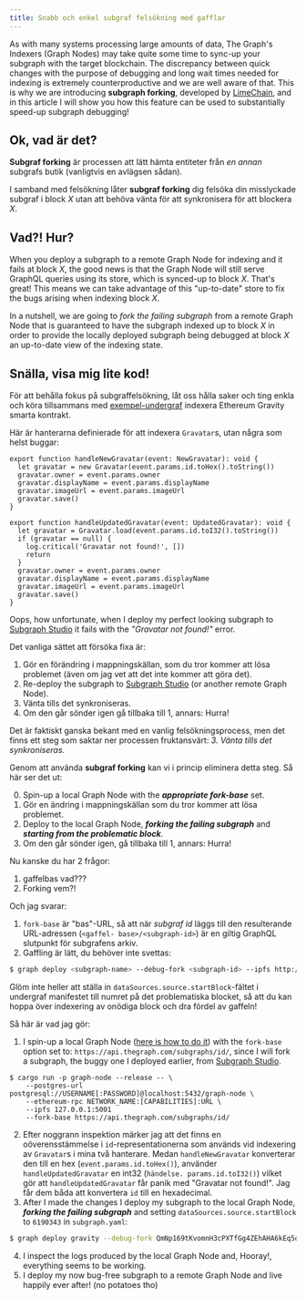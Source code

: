 ```yaml
---
title: Snabb och enkel subgraf felsökning med gafflar
---
```


As with many systems processing large amounts of data, The Graph's Indexers (Graph Nodes) may take quite some time to sync-up your subgraph with the target blockchain. The discrepancy between quick changes with the purpose of debugging and long wait times needed for indexing is extremely counterproductive and we are well aware of that. This is why we are introducing **subgraph forking**, developed by [LimeChain](https://limechain.tech/), and in this article I will show you how this feature can be used to substantially speed-up subgraph debugging!

## Ok, vad är det?

**Subgraf forking** är processen att lätt hämta entiteter från _en annan_ subgrafs butik (vanligtvis en avlägsen sådan).

I samband med felsökning låter **subgraf forking** dig felsöka din misslyckade subgraf i block _X_ utan att behöva vänta för att synkronisera för att blockera _X_.

## Vad?! Hur?

When you deploy a subgraph to a remote Graph Node for indexing and it fails at block _X_, the good news is that the Graph Node will still serve GraphQL queries using its store, which is synced-up to block _X_. That's great! This means we can take advantage of this "up-to-date" store to fix the bugs arising when indexing block _X_.

In a nutshell, we are going to _fork the failing subgraph_ from a remote Graph Node that is guaranteed to have the subgraph indexed up to block _X_ in order to provide the locally deployed subgraph being debugged at block _X_ an up-to-date view of the indexing state.

## Snälla, visa mig lite kod!

För att behålla fokus på subgraffelsökning, låt oss hålla saker och ting enkla och köra tillsammans med [exempel-undergraf](https://github.com/graphprotocol/graph-tooling/tree/main/examples/ethereum-gravatar) indexera Ethereum Gravity smarta kontrakt.

Här är hanterarna definierade för att indexera `Gravatar`s, utan några som helst buggar:

```tsx
export function handleNewGravatar(event: NewGravatar): void {
  let gravatar = new Gravatar(event.params.id.toHex().toString())
  gravatar.owner = event.params.owner
  gravatar.displayName = event.params.displayName
  gravatar.imageUrl = event.params.imageUrl
  gravatar.save()
}

export function handleUpdatedGravatar(event: UpdatedGravatar): void {
  let gravatar = Gravatar.load(event.params.id.toI32().toString())
  if (gravatar == null) {
    log.critical('Gravatar not found!', [])
    return
  }
  gravatar.owner = event.params.owner
  gravatar.displayName = event.params.displayName
  gravatar.imageUrl = event.params.imageUrl
  gravatar.save()
}
```

Oops, how unfortunate, when I deploy my perfect looking subgraph to [Subgraph Studio](https://thegraph.com/studio/) it fails with the _"Gravatar not found!"_ error.

Det vanliga sättet att försöka fixa är:

1. Gör en förändring i mappningskällan, som du tror kommer att lösa problemet (även om jag vet att det inte kommer att göra det).
2. Re-deploy the subgraph to [Subgraph Studio](https://thegraph.com/studio/) (or another remote Graph Node).
3. Vänta tills det synkroniseras.
4. Om den går sönder igen gå tillbaka till 1, annars: Hurra!

Det är faktiskt ganska bekant med en vanlig felsökningsprocess, men det finns ett steg som saktar ner processen fruktansvärt: _3. Vänta tills det synkroniseras._

Genom att använda **subgraf forking** kan vi i princip eliminera detta steg. Så här ser det ut:

0. Spin-up a local Graph Node with the **_appropriate fork-base_** set.
1. Gör en ändring i mappningskällan som du tror kommer att lösa problemet.
2. Deploy to the local Graph Node, **_forking the failing subgraph_** and **_starting from the problematic block_**.
3. Om den går sönder igen, gå tillbaka till 1, annars: Hurra!

Nu kanske du har 2 frågor:

1. gaffelbas vad???
2. Forking vem?!

Och jag svarar:

1. `fork-base` är "bas"-URL, så att när _subgraf id_ läggs till den resulterande URL-adressen (`<gaffel- base>/<subgraph-id>`) är en giltig GraphQL slutpunkt för subgrafens arkiv.
2. Gaffling är lätt, du behöver inte svettas:

```bash
$ graph deploy <subgraph-name> --debug-fork <subgraph-id> --ipfs http://localhost:5001 --node http://localhost:8020
```

Glöm inte heller att ställa in `dataSources.source.startBlock`-fältet i undergraf manifestet till numret på det problematiska blocket, så att du kan hoppa över indexering av onödiga block och dra fördel av gaffeln!

Så här är vad jag gör:

1. I spin-up a local Graph Node ([here is how to do it](https://github.com/graphprotocol/graph-node#running-a-local-graph-node)) with the `fork-base` option set to: `https://api.thegraph.com/subgraphs/id/`, since I will fork a subgraph, the buggy one I deployed earlier, from [Subgraph Studio](https://thegraph.com/studio/).

```
$ cargo run -p graph-node --release -- \
    --postgres-url postgresql://USERNAME[:PASSWORD]@localhost:5432/graph-node \
    --ethereum-rpc NETWORK_NAME:[CAPABILITIES]:URL \
    --ipfs 127.0.0.1:5001
    --fork-base https://api.thegraph.com/subgraphs/id/
```

2. Efter noggrann inspektion märker jag att det finns en oöverensstämmelse i `id`-representationerna som används vid indexering av `Gravatar`s i mina två hanterare. Medan `handleNewGravatar` konverterar den till en hex (`event.params.id.toHex()`), använder `handleUpdatedGravatar` en int32 (`händelse. params.id.toI32()`) vilket gör att `handleUpdatedGravatar` får panik med "Gravatar not found!". Jag får dem båda att konvertera `id` till en hexadecimal.
3. After I made the changes I deploy my subgraph to the local Graph Node, **_forking the failing subgraph_** and setting `dataSources.source.startBlock` to `6190343` in `subgraph.yaml`:

```bash
$ graph deploy gravity --debug-fork QmNp169tKvomnH3cPXTfGg4ZEhAHA6kEq5oy1XDqAxqHmW --ipfs http://localhost:5001 --node http://localhost:8020
```

4. I inspect the logs produced by the local Graph Node and, Hooray!, everything seems to be working.
5. I deploy my now bug-free subgraph to a remote Graph Node and live happily ever after! (no potatoes tho)
